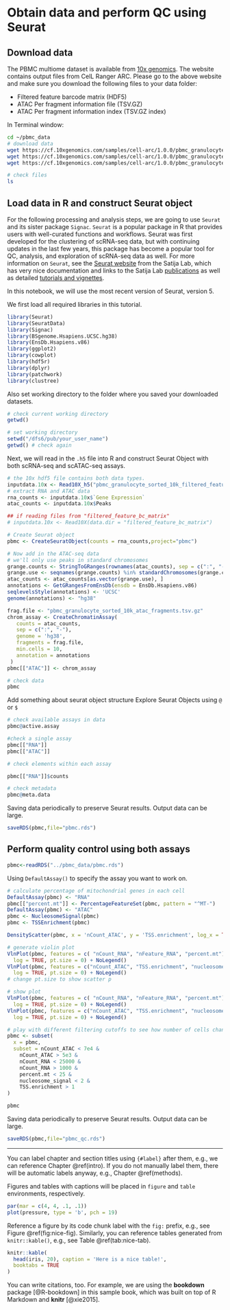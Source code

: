 # Obtain data and perform QC using Seurat{#seuratqc}


## Download data

The PBMC multiome dataset is available from [10x genomics](https://support.10xgenomics.com/single-cell-multiome-atac-gex/datasets/1.0.0/pbmc_granulocyte_sorted_10k). The website contains output files from CelL Ranger ARC. Please go to the above website and make sure you download the following files to your data folder:

* Filtered feature barcode matrix (HDF5)
* ATAC Per fragment information file (TSV.GZ)
* ATAC Per fragment information index (TSV.GZ index)

In Terminal window:
```bash
cd ~/pbmc_data
# download data
wget https://cf.10xgenomics.com/samples/cell-arc/1.0.0/pbmc_granulocyte_sorted_10k/pbmc_granulocyte_sorted_10k_filtered_feature_bc_matrix.h5
wget https://cf.10xgenomics.com/samples/cell-arc/1.0.0/pbmc_granulocyte_sorted_10k/pbmc_granulocyte_sorted_10k_atac_fragments.tsv.gz
wget https://cf.10xgenomics.com/samples/cell-arc/1.0.0/pbmc_granulocyte_sorted_10k/pbmc_granulocyte_sorted_10k_atac_fragments.tsv.gz.tbi

# check files
ls
```

## Load data in R and construct Seurat object

For the following processing and analysis steps, we are going to use `Seurat` and its sister package `Signac`. `Seurat` is a popular package in R that provides users with well-curated functions and workflows. Seurat was first developed for the clustering of scRNA-seq data, but with continuing updates in the last few years, this package has become a popular tool for QC, analysis, and exploration of scRNA-seq data as well. For more information on `Seurat`, see the [Seurat website](https://satijalab.org/seurat/) from the Satija Lab, which has very nice documentation and links to the Satija Lab [publications](https://satijalab.org/publications) as well as detailed [tutorials and vignettes](https://satijalab.org/seurat/vignettes.html).

In this notebook, we will use the most recent version of Seurat, version 5.

We first load all required libraries in this tutorial.
```r
library(Seurat)
library(SeuratData)
library(Signac)
library(BSgenome.Hsapiens.UCSC.hg38) 
library(EnsDb.Hsapiens.v86)
library(ggplot2)
library(cowplot)
library(hdf5r)
library(dplyr)
library(patchwork)
library(clustree)
```

Also set working directory to the folder where you saved your downloaded datasets.
```r
# check current working directory
getwd()

# set working directory
setwd("/dfs6/pub/your_user_name")
getwd() # check again
```


Next, we will read in the `.h5` file into R and construct Seurat Object with both scRNA-seq and scATAC-seq assays.
```r
# the 10x hdf5 file contains both data types. 
inputdata.10x <- Read10X_h5("pbmc_granulocyte_sorted_10k_filtered_feature_bc_matrix.h5")
# extract RNA and ATAC data
rna_counts <- inputdata.10x$`Gene Expression`
atac_counts <- inputdata.10x$Peaks

## if reading files from "filtered_feature_bc_matrix"
# inputdata.10x <- Read10X(data.dir = "filtered_feature_bc_matrix")

```

```r
# Create Seurat object
pbmc <- CreateSeuratObject(counts = rna_counts,project="pbmc")

# Now add in the ATAC-seq data
# we'll only use peaks in standard chromosomes
grange.counts <- StringToGRanges(rownames(atac_counts), sep = c(":", "-"))
grange.use <- seqnames(grange.counts) %in% standardChromosomes(grange.counts)
atac_counts <- atac_counts[as.vector(grange.use), ]
annotations <- GetGRangesFromEnsDb(ensdb = EnsDb.Hsapiens.v86)
seqlevelsStyle(annotations) <- 'UCSC'
genome(annotations) <- "hg38"

frag.file <- "pbmc_granulocyte_sorted_10k_atac_fragments.tsv.gz"
chrom_assay <- CreateChromatinAssay(
   counts = atac_counts,
   sep = c(":", "-"),
   genome = 'hg38',
   fragments = frag.file,
   min.cells = 10,
   annotation = annotations
 )
pbmc[["ATAC"]] <- chrom_assay

# check data
pbmc
```

Add something about seurat object structure
Explore Seurat Objects using `@` or `$`
```r
# check available assays in data
pbmc@active.assay

#check a single assay
pbmc[["RNA"]]
pbmc[["ATAC"]]

# check elements within each assay

pbmc[["RNA"]]$counts

# check metadata
pbmc@meta.data
```

Saving data periodically to preserve Seurat results. Output data can be large.

```r
saveRDS(pbmc,file="pbmc.rds")
```

## Perform quality control using both assays
```r
pbmc<-readRDS("../pbmc_data/pbmc.rds")
```

Using `DefaultAssay()` to specify the assay you want to work on.

```r
# calculate percentage of mitochondrial genes in each cell
DefaultAssay(pbmc) <- "RNA"
pbmc[["percent.mt"]] <- PercentageFeatureSet(pbmc, pattern = "^MT-")
DefaultAssay(pbmc) <- "ATAC"
pbmc <- NucleosomeSignal(pbmc)
pbmc <- TSSEnrichment(pbmc)

DensityScatter(pbmc, x = 'nCount_ATAC', y = 'TSS.enrichment', log_x = TRUE, quantiles = TRUE)

# generate violin plot
VlnPlot(pbmc, features = c( "nCount_RNA", "nFeature_RNA", "percent.mt"), ncol = 3,
  log = TRUE, pt.size = 0) + NoLegend()
VlnPlot(pbmc, features = c("nCount_ATAC", "TSS.enrichment", "nucleosome_signal"), ncol = 3,
  log = TRUE, pt.size = 0) + NoLegend()
# change pt.size to show scatter p
```

```r
# show plot
VlnPlot(pbmc, features = c( "nCount_RNA", "nFeature_RNA", "percent.mt"), ncol = 3,
  log = TRUE, pt.size = 0) + NoLegend()
VlnPlot(pbmc, features = c("nCount_ATAC", "TSS.enrichment", "nucleosome_signal"), ncol = 3,
  log = TRUE, pt.size = 0) + NoLegend()
```



```r
# play with different filtering cutoffs to see how number of cells change
pbmc <- subset(
  x = pbmc,
  subset = nCount_ATAC < 7e4 &
    nCount_ATAC > 5e3 &
    nCount_RNA < 25000 &
    nCount_RNA > 1000 &
    percent.mt < 25 &
    nucleosome_signal < 2 &
    TSS.enrichment > 1
)

pbmc

```

Saving data periodically to preserve Seurat results. Output data can be large.

```r
saveRDS(pbmc,file="pbmc_qc.rds")
```
*******

You can label chapter and section titles using `{#label}` after them, e.g., we can reference Chapter \@ref(intro). If you do not manually label them, there will be automatic labels anyway, e.g., Chapter \@ref(methods).

Figures and tables with captions will be placed in `figure` and `table` environments, respectively.

```r
par(mar = c(4, 4, .1, .1))
plot(pressure, type = 'b', pch = 19)
```

Reference a figure by its code chunk label with the `fig:` prefix, e.g., see Figure \@ref(fig:nice-fig). Similarly, you can reference tables generated from `knitr::kable()`, e.g., see Table \@ref(tab:nice-tab).

```r
knitr::kable(
  head(iris, 20), caption = 'Here is a nice table!',
  booktabs = TRUE
)
```

You can write citations, too. For example, we are using the **bookdown** package [@R-bookdown] in this sample book, which was built on top of R Markdown and **knitr** [@xie2015].
